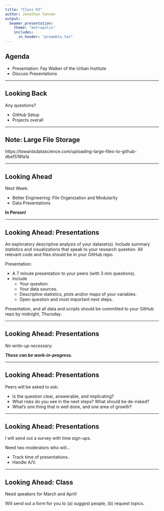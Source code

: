 ```yaml
---
title: "Class 03"
author: Jonathan Tannen
output: 
  beamer_presentation:
    theme: "metropolis"
    includes:
      in_header: "preamble.tex"
---
```


## Agenda

- Presentation: Fay Walker of the Urban Institute
- Discuss Presentations

---

## Looking Back

Any questions?

- GitHub Setup
- Projects overall

---

## Note: Large File Storage

https://towardsdatascience.com/uploading-large-files-to-github-dbef518fa1a


---

## Looking Ahead

Next Week:

- Better Engineering: File Organization and Modularity
- Data Presentations


**In Person!**


---

## Looking Ahead: Presentations

An exploratory descriptive analysis of your dataset(s). Include summary statistics and visualizations that speak to your research question. All relevant code and files should be in your GitHub repo.

Presentation:

- A 7 minute presentation to your peers (with 3 min questions).
- Include 
    - Your question.
    - Your data sources.
    - Descriptive statistics, plots and/or maps of your variables.
    - Open question and most important next steps.
    
Presentation, and all data and scripts should be committed to your GitHub repo by midnight, Thursday.

---

## Looking Ahead: Presentations

*No write-up necessary.*

***These can be work-in-progress.***

---

## Looking Ahead: Presentations

Peers will be asked to ask: 

- Is the question clear, answerable, and implicating?
- What risks do you see in the next steps? What should be de-risked?
- What's one thing that is well done, and one area of growth?

---

## Looking Ahead: Presentations

I will send out a survey with time sign-ups.

Need two moderators who will...

- Track time of presentations.
- Handle A/V.


---

## Looking Ahead: Class

Need speakers for March and April!

Will send out a form for you to (a) suggest people, (b) request topics.

